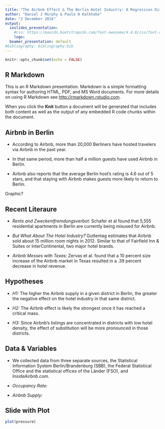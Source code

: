 ```yaml
---
title: "The Airbnb Effect & The Berlin Hotel Industry: A Regression Discontinuity Approach"
author: "Daniel J Murphy & Paulo H Kalkhake"
date: "2 December 2016"
output: 
  ioslides_presentation:
    #css: https://maxcdn.bootstrapcdn.com/font-awesome/4.4.0/css/font-awesome.min.css
    logo: 
  beamer_presentation: default
#bibliography: bibliography.bib
---
```


```r
knitr::opts_chunk$set(echo = FALSE)


```

## R Markdown

This is an R Markdown presentation. Markdown is a simple formatting syntax for authoring HTML, PDF, and MS Word documents. For more details on using R Markdown see <http://rmarkdown.rstudio.com>.

When you click the **Knit** button a document will be generated that includes both content as well as the output of any embedded R code chunks within the document.

## Airbnb in Berlin

- According to Airbnb, more than 20,000 Berliners have hosted travelers via Airbnb in the past year. 

- In that same period, more than half a million guests have used Airbnb in Berlin.

- Airbnb also reports that the average Berlin host's rating is 4.6 out of 5 stars, and that staying with Airbnb makes guests more likely to return to Berlin. 

Graphic?

## Recent Literaure

- *Rents and Zweckentfremdungsverbot:* Schafer et al found that 5,555 residential apartments in Berlin are currently being misused for Airbnb. 

- *But What About The Hotel Industry?* Guttentag estimates that Airbnb sold about 15 million room nights in 2012. Similar to that of Fairfield Inn & Suites or InterContinental, two major hotel brands.

- *Airbnb Messes with Texas:* Zervas et al. found that a 10 percent size increase of the Airbnb market in Texas resulted in a .39 percent decrease in hotel revenue.

## Hypotheses

- *H1:* The higher the Airbnb supply in a given district in Berlin, the greater the negative effect on the hotel industry in that same district.

- *H2:* The Airbnb effect is likely the strongest once it has reached a critical mass.

- *H3:* Since Airbnb's listings are concentrated in districts with low hotel density, the effect of substitution will be more pronounced in those districts.

## Data & Variables

- We collected data from three separate sources, the Statistical Information System Berlin/Brandenburg (SBB), the Federal Statistical Office and the statistical offices of the Länder (FSO), and *InsideAirbnb.com*. 

- *Occupancy Rate:*

- *Airbnb Supply:*

## Slide with Plot

```r
plot(pressure)
```


